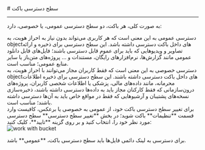 

<Layout>
<Head>
<title>مستندات تغییر سطح دسترسی باکت - لیارا</title>
<meta property="og:title" content="مستندات خدمات رایانش ابری لیارا" />
<meta property="og:description" content="مستندات مربوط به نحوه تغییر سطح دسترسی باکت در فضای ذخیره‌سازی ابری در لیارا"  />
</Head>
# سطح دسترسی باکت
<hr className="mb-2" />

به صورت کلی، هر باکت، دو سطح دسترسی عمومی، یا خصوصی، دارد: 

<Section id="general-access" title="سطح دسترسی عمومی" />
دسترسی عمومی به این معنی است که هر کاربری می‌تواند بدون نیاز به احراز هویت، به objectهای داخل باکت دسترسی داشته باشد.
این سطح دسترسی
برای ذخیره و ارائه تصاویر و ویدیوهایی که باید برای عموم قابل دسترسی باشند؛
فایل‌های قابل دانلود عمومی مانند گزارش‌ها، نرم‌افزارهای رایگان، مستندات و ... پروژه‌های متن‌باز یا سایر منابع عمومی؛ مناسب است.

<Section id="private-access" title="سطح دسترسی خصوصی" />
دسترسی خصوصی به این معنی است که فقط کاربران مجاز می‌توانند با احراز هویت، به objectهای داخل باکت دسترسی داشته باشند.
این سطح دسترسی برای ذخیره اطلاعات محرمانه، مانند داده‌های مالی، پزشکی یا اطلاعات شخصی کاربران،
پروژه‌های درون‌سازمانی که فقط کارکنان مجاز باید به داده‌ها دسترسی داشته باشند،
ذخیره‌سازی نسخه‌های پشتیبان و آرشیوهایی که فقط در مواقع خاص باید به آن‌ها دسترسی داشته باشند؛ مناسب است.

<Section id="change-access-level" title="تغییر سطح دسترسی" />
برای تغییر سطح دسترسی باکت خود، از عمومی به خصوصی یا برعکس، کافیست وارد قسمت **تنظیمات** باکت شوید؛ در بخش **تغییر سطح دسترسی** سطح دسترسی مورد نظر خود را، انتخاب کنید و بر روی گزینه **تایید**، کلیک کنید:
<div className="h-4" />
<img src="https://media.liara.ir/old/buckets/change-access-policy.gif" alt="work with bucket" />
<div className="h-4" />
<Alert variant="info">
<p>
 برای دسترسی به لینک دائمی فایل‌ها باید سطح دسترسی باکت، **عمومی** باشد.
</p>
</Alert>

</Layout>